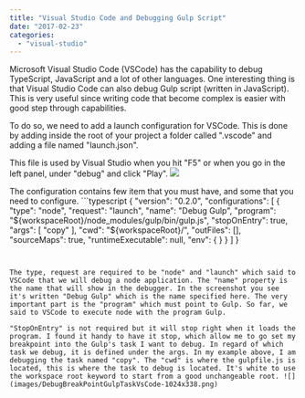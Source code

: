 ```yaml
---
title: "Visual Studio Code and Debugging Gulp Script"
date: "2017-02-23"
categories: 
  - "visual-studio"
---
```


Microsoft Visual Studio Code (VSCode) has the capability to debug TypeScript, JavaScript and a lot of other languages. One interesting thing is that Visual Studio Code can also debug Gulp script (written in JavaScript). This is very useful since writing code that become complex is easier with good step through capabilities.

To do so, we need to add a launch configuration for VSCode. This is done by adding inside the root of your project a folder called ".vscode" and adding a file named "launch.json".

This file is used by Visual Studio when you hit "F5" or when you go in the left panel, under "debug" and click "Play". ![](images/DebugGulpScript.png)

The configuration contains few item that you must have, and some that you need to configure. ```typescript
{ "version": "0.2.0", "configurations": [ { "type": "node", "request": "launch", "name": "Debug Gulp", "program": "${workspaceRoot}/node_modules/gulp/bin/gulp.js", "stopOnEntry": true, "args": [ "copy" ], "cwd": "${workspaceRoot}/", "outFiles": [], "sourceMaps": true, "runtimeExecutable": null, "env": { } } ] } 
``` 


The type, request are required to be "node" and "launch" which said to VSCode that we will debug a node application. The "name" property is the name that will show in the debugger. In the screenshot you see it's written "Debug Gulp" which is the name specified here. The very important part is the "program" which must point to Gulp. So far, we said to VSCode to execute node with the program Gulp.

"StopOnEntry" is not required but it will stop right when it loads the program. I found it handy to have it stop, which allow me to go set my breakpoint into the Gulp's task I want to debug. In regard of which task we debug, it is defined under the args. In my example above, I am debugging the task named "copy". The "cwd" is where the gulpfile.js is located, this is where the task to debug is located. It's white to use the workspace root keyword to start from a good unchangeable root. ![](images/DebugBreakPointGulpTaskVsCode-1024x338.png)
